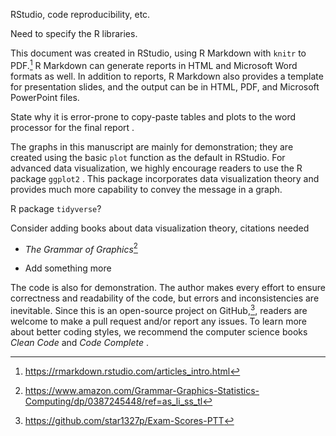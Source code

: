 \textcolor{red}{Consider moving the Appendix into Additional Resources}  

RStudio, code reproducibility, etc.  

Need to specify the $\mathsf{R}$ libraries.  

This document was created in RStudio, using $\mathsf{R}$ Markdown \cite{r-markdown-pkg} with `knitr` to PDF.^[<https://rmarkdown.rstudio.com/articles_intro.html>] $\mathsf{R}$ Markdown can generate reports in HTML and Microsoft Word formats as well. In addition to reports, $\mathsf{R}$ Markdown also provides a template for presentation slides, and the output can be in HTML, PDF, and Microsoft PowerPoint files.   

State why it is error-prone to copy-paste tables and plots to the word processor for the final report \cite{baumer2014r-markdown}.   

The graphs in this manuscript are mainly for demonstration; they are created using the basic `plot` function as the default in RStudio. For advanced data visualization, we highly encourage readers to use the $\mathsf{R}$ package `ggplot2` \cite{ggplot2}. This package incorporates data visualization theory and provides much more capability to convey the message in a graph.       

$\mathsf{R}$ package `tidyverse`?  

Consider adding books about data visualization theory, citations needed  

- *The Grammar of Graphics*^[<https://www.amazon.com/Grammar-Graphics-Statistics-Computing/dp/0387245448/ref=as_li_ss_tl>]

- Add something more  

The code is also for demonstration. The author makes every effort to ensure correctness and readability of the code, but errors and inconsistencies are inevitable. Since this is an open-source project on GitHub,^[<https://github.com/star1327p/Exam-Scores-PTT>], readers are welcome to make a pull request and/or report any issues. To learn more about better coding styles, we recommend the computer science books *Clean Code* \cite{martin2009clean} and *Code Complete* \cite{mcconnell2004code}.  